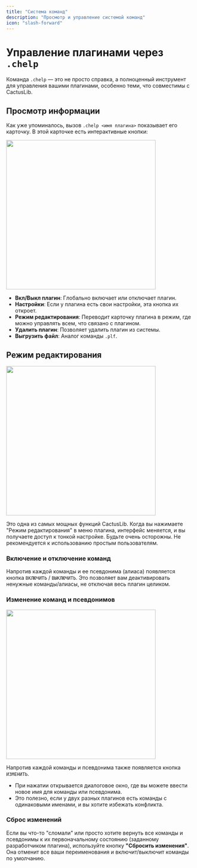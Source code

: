 ```yaml
---
title: "Система команд"
description: "Просмотр и управление системой команд"
icon: "slash-forward"
---
```


# Управление плагинами через `.chelp`

Команда `.chelp` — это не просто справка, а полноценный инструмент для управления вашими плагинами, особенно теми, что совместимы с CactusLib.

## Просмотр информации


Как уже упоминалось, вызов `.chelp <имя плагина>` показывает его карточку. В этой карточке есть интерактивные кнопки:

<Frame caption="Пример карточки плагина">
  <img src="/images/chelp_plugin.png" width="400" />
</Frame>

* **Вкл/Выкл плагин**: Глобально включает или отключает плагин.
* **Настройки**: Если у плагина есть свои настройки, эта кнопка их откроет.
* **Режим редактирования**: Переводит карточку плагина в режим, где можно управлять всем, что связано с плагином.
* **Удалить плагин**: Позволяет удалить плагин из системы.
* **Выгрузить файл**: Аналог команды `.plf`.

## Режим редактирования

<Frame caption="Пример режима редактирования">
  <img src="/images/chelp_edit_mode.png" width="400" />
</Frame>
 
Это одна из самых мощных функций CactusLib. Когда вы нажимаете "Режим редактирования" в меню плагина, интерфейс меняется, и вы получаете доступ к тонкой настройке.
<Warning>
  Будьте очень осторожны. Не рекомендуется к использованию простым пользователям.
</Warning>

### Включение и отключение команд

Напротив каждой команды и ее псевдонима (алиаса) появляется кнопка `ВКЛЮЧИТЬ` / `ВЫКЛЮЧИТЬ`. Это позволяет вам деактивировать ненужные команды/алиасы, не отключая весь плагин целиком.
 
### Изменение команд и псевдонимов

<Frame caption="Пример диалогового окна изменения команды">
  <img src="/images/chelp_edit_command_alert.png" width="400" />
</Frame>

Напротив каждой команды и псевдонима также появляется кнопка `ИЗМЕНИТЬ`.
* При нажатии открывается диалоговое окно, где вы можете ввести новое имя для команды или псевдонима.
* Это полезно, если у двух разных плагинов есть команды с одинаковыми именами, и вы хотите избежать конфликта.

### Сброс изменений

Если вы что-то "сломали" или просто хотите вернуть все команды и псевдонимы к их первоначальному состоянию (заданному разработчиком плагина), используйте кнопку **"Сбросить изменения"**. Она отменит все ваши переименования и включит/выключит команды по умолчанию.
